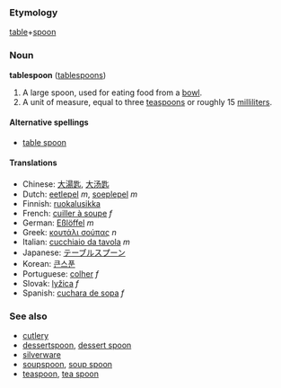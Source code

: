 === Etymology ===
[[table]]+[[spoon]]

=== Noun ===
'''tablespoon''' ([[tablespoons]])

# A large spoon, used for eating food from a [[bowl]].
# A unit of measure, equal to three [[teaspoon]]s or roughly 15 [[milliliter]]s.

====Alternative spellings====
*[[table spoon]]

==== Translations ====
*Chinese: [[大湯匙]], [[大汤匙]]
*Dutch: [[eetlepel]] ''m'', [[soeplepel]] ''m''
*Finnish: [[ruokalusikka]]
*French: [[cuiller à soupe]] ''f''
*German: [[Eßlöffel]] ''m''
*Greek: [[κουτάλι σούπας]] ''n''
*Italian: [[cucchiaio da tavola]] ''m''
*Japanese: [[テーブルスプーン]]
*Korean: [[큰스푼]]
*Portuguese: [[colher]] ''f''
*Slovak: [[lyžica]] ''f''
*Spanish: [[cuchara de sopa]] ''f''

===See also===
*[[cutlery]]
*[[dessertspoon]], [[dessert spoon]]
*[[silverware]]
*[[soupspoon]], [[soup spoon]]
*[[teaspoon]], [[tea spoon]]